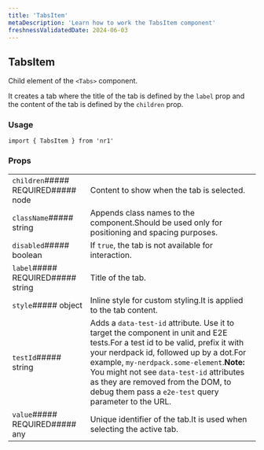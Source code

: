 ```yaml
---
title: 'TabsItem'
metaDescription: 'Learn how to work the TabsItem component'
freshnessValidatedDate: 2024-06-03
---
```

## TabsItem

Child element of the `<Tabs>` component.

It creates a tab where the title of the tab is defined by the `label` prop and the content of the tab is defined by the `children` prop.

### Usage

```
import { TabsItem } from 'nr1'
```



### Props

|                                    |                                                                                                                                                                                                                                                                                                                                                                    |
| ---------------------------------- | ------------------------------------------------------------------------------------------------------------------------------------------------------------------------------------------------------------------------------------------------------------------------------------------------------------------------------------------------------------------ |
| `children`##### REQUIRED##### node | Content to show when the tab is selected.                                                                                                                                                                                                                                                                                                                          |
| `className`##### string            | Appends class names to the component.Should be used only for positioning and spacing purposes.                                                                                                                                                                                                                                                                     |
| `disabled`##### boolean            | If `true`, the tab is not available for interaction.                                                                                                                                                                                                                                                                                                               |
| `label`##### REQUIRED##### string  | Title of the tab.                                                                                                                                                                                                                                                                                                                                                  |
| `style`##### object                | Inline style for custom styling.It is applied to the tab content.                                                                                                                                                                                                                                                                                                  |
| `testId`##### string               | Adds a `data-test-id` attribute. Use it to target the component in unit and E2E tests.For a test id to be valid, prefix it with your nerdpack id, followed up by a dot.For example, `my-nerdpack.some-element`.**Note:** You might not see `data-test-id` attributes as they are removed from the DOM, to debug them pass a `e2e-test` query parameter to the URL. |
| `value`##### REQUIRED##### any     | Unique identifier of the tab.It is used when selecting the active tab.                                                                                                                                                                                                                                                                                             |